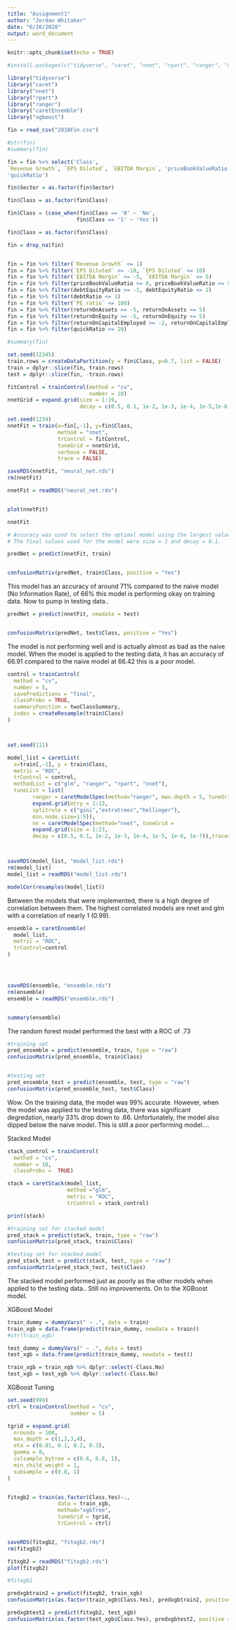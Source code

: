 ```yaml
---
title: "Assignment1"
author: "Jordan Whitaker"
date: "6/20/2020"
output: word_document
---
```


```r
knitr::opts_chunk$set(echo = TRUE)
```

```r

#install.packages(c("tidyverse", "caret", "nnet", "rpart", "ranger", "caretEnsemble", "xgboost"))

library("tidyverse")
library("caret")
library("nnet")
library("rpart")
library("ranger")
library("caretEnsemble")
library("xgboost")
```

```r
fin = read_csv("2018Fin.csv")

#str(fin)
#summary(fin)


```


```r

fin = fin %>% select('Class',
`Revenue Growth`, `EPS Diluted`, `EBITDA Margin`, 'priceBookValueRatio', 'debtEquityRatio', 'debtRatio', `PE ratio`, 'Sector', `5Y Revenue Growth (per Share)`, 'returnOnAssets', 'returnOnEquity', 'returnOnCapitalEmployed',
'quickRatio')

```



```r

fin$Sector = as.factor(fin$Sector)

fin$Class = as.factor(fin$Class)

fin$Class = (case_when(fin$Class == '0' ~ 'No',
                      fin$Class == '1' ~ 'Yes'))

fin$Class = as.factor(fin$Class)

```


```r

fin = drop_na(fin)


fin = fin %>% filter(`Revenue Growth` <= 1)
fin = fin %>% filter(`EPS Diluted` >= -10, `EPS Diluted` <= 10)
fin = fin %>% filter(`EBITDA Margin` >= -5, `EBITDA Margin` <= 5)
fin = fin %>% filter(priceBookValueRatio >= 0, priceBookValueRatio <= 5)
fin = fin %>% filter(debtEquityRatio >= -1, debtEquityRatio <= 2)
fin = fin %>% filter(debtRatio <= 1)
fin = fin %>% filter(`PE ratio` <= 100)
fin = fin %>% filter(returnOnAssets >= -5, returnOnAssets <= 5)
fin = fin %>% filter(returnOnEquity >= -5, returnOnEquity <= 5)
fin = fin %>% filter(returnOnCapitalEmployed >= -2, returnOnCapitalEmployed <= 2)
fin = fin %>% filter(quickRatio <= 20)


```


```r
#summary(fin)

```



```r
set.seed(12345)
train.rows = createDataPartition(y = fin$Class, p=0.7, list = FALSE)
train = dplyr::slice(fin, train.rows)
test = dplyr::slice(fin, -train.rows)


```

```r
fitControl = trainControl(method = "cv",
                          number = 10)
nnetGrid = expand.grid(size = 1:19,
                       decay = c(0.5, 0.1, 1e-2, 1e-3, 1e-4, 1e-5,1e-6, 1e-7))

set.seed(1234)
nnetFit = train(x=fin[,-1], y=fin$Class,
                method = "nnet",
                trControl = fitControl,
                tuneGrid = nnetGrid,
                verbose = FALSE,
                trace = FALSE)


```

```r

saveRDS(nnetFit, "neural_net.rds")
rm(nnetFit)

nnetFit = readRDS("neural_net.rds")



```


```r
plot(nnetFit)

```




```r
nnetFit
```

```r
# Accuracy was used to select the optimal model using the largest value.
# The final values used for the model were size = 1 and decay = 0.1.

predNet = predict(nnetFit, train)


confusionMatrix(predNet, train$Class, positive = "Yes")

```
This model has an accuracy of around 71% compared to the naive model (No Information Rate), of 66% this model is performing okay on training data.  Now to pump in testing data..

```r
predNet = predict(nnetFit, newdata = test)


confusionMatrix(predNet, test$Class, positive = "Yes")
```
The model is not performing well and is actually almost as bad as the naive model.  When the model is applied to the testing data, it has an accuracy of 66.91 compared to the naive model at 66.42 this is a poor model.


```r
control = trainControl(
  method = "cv",
  number = 5,
  savePredictions = "final",
  classProbs = TRUE,
  summaryFunction = twoClassSummary,
  index = createResample(train$Class)
)




```


```r

set.seed(111)

model_list = caretList(
  x=train[,-1], y = train$Class,
  metric = "ROC",
  trControl = control,
  methodList = c("glm", "ranger", "rpart", "nnet"),
  tuneList = list(
        ranger = caretModelSpec(method="ranger", max.depth = 5, tuneGrid =
        expand.grid(mtry = 1:13,
        splitrule = c("gini","extratrees","hellinger"),
        min.node.size=1:5)),
        nn = caretModelSpec(method="nnet", tuneGrid =
        expand.grid(size = 1:23,
        decay = c(0.5, 0.1, 1e-2, 1e-3, 1e-4, 1e-5, 1e-6, 1e-7)),trace=FALSE)))




```

```r
saveRDS(model_list, "model_list.rds")
rm(model_list)
model_list = readRDS("model_list.rds")

```


```r

modelCor(resamples(model_list))


```
Between the models that were implemented, there is a high degree of correlation between them.  The highest correlated models are nnet and glm with a correlation of nearly 1 (0.99).  

```r
ensemble = caretEnsemble(
  model_list,
  metric = "ROC",
  trControl=control
)




saveRDS(ensemble, "ensemble.rds")
rm(ensemble)
ensemble = readRDS("ensemble.rds")


summary(ensemble)

```
The random forest model performed the best with a ROC of .73

```r
#training set
pred_ensemble = predict(ensemble, train, type = "raw")
confusionMatrix(pred_ensemble, train$Class)


#testing set
pred_ensemble_test = predict(ensemble, test, type = "raw")
confusionMatrix(pred_ensemble_test, test$Class)

```
Wow. On the training data, the model was 99% accurate.  However, when the model was applied to the testing data, there was significant degredation, nearly 33% drop down to .66. Unfortunately, the model also dipped below the naive model.  This is still a poor performing model.... 

Stacked Model
```r
stack_control = trainControl(
  method = "cv",
  number = 10,
  classProbs =  TRUE)

stack = caretStack(model_list,
                   method ="glm",
                   metric = "ROC",
                   trControl = stack_control)

print(stack)

```


```r
#training set for stacked model
pred_stack = predict(stack, train, type = "raw")
confusionMatrix(pred_stack, train$Class)

#testing set for stacked model
pred_stack_test = predict(stack, test, type = "raw")
confusionMatrix(pred_stack_test, test$Class)
```
The stacked model performed just as poorly as the other models when applied to the testing data.. Still no improvements. On to the XGBoost model.

XGBoost Model
```r
train_dummy = dummyVars(" ~ .", data = train)
train_xgb = data.frame(predict(train_dummy, newdata = train))
#str(train_xgb)


```


```r
test_dummy = dummyVars(" ~ .", data = test)
test_xgb = data.frame(predict(train_dummy, newdata = test))


```


```r
train_xgb = train_xgb %>% dplyr::select(-Class.No)
test_xgb = test_xgb %>% dplyr::select(-Class.No)


```

XGBoost Tuning 
```r
set.seed(999)
ctrl = trainControl(method = "cv",
                    number = 5)

tgrid = expand.grid(
  nrounds = 100,
  max_depth = c(1,2,3,4),
  eta = c(0.01, 0.1, 0.2, 0.3),
  gamma = 0,
  colsample_bytree = c(0.6, 0.8, 1),
  min_child_weight = 1,
  subsample = c(0.8, 1)
)


fitxgb2 = train(as.factor(Class.Yes)~.,
                data = train_xgb,
                method="xgbTree",
                tuneGrid = tgrid,
                trControl = ctrl)



```

```r

saveRDS(fitxgb2, "fitxgb2.rds")
rm(fitxgb2)
```

```r
fitxgb2 = readRDS("fitxgb2.rds")
plot(fitxgb2)

#fitxgb2

```

```r
predxgbtrain2 = predict(fitxgb2, train_xgb)
confusionMatrix(as.factor(train_xgb$Class.Yes), predxgbtrain2, positive = "1")

```

```r

predxgbtest2 = predict(fitxgb2, test_xgb)
confusionMatrix(as.factor(test_xgb$Class.Yes), predxgbtest2, positive = "1")


```
